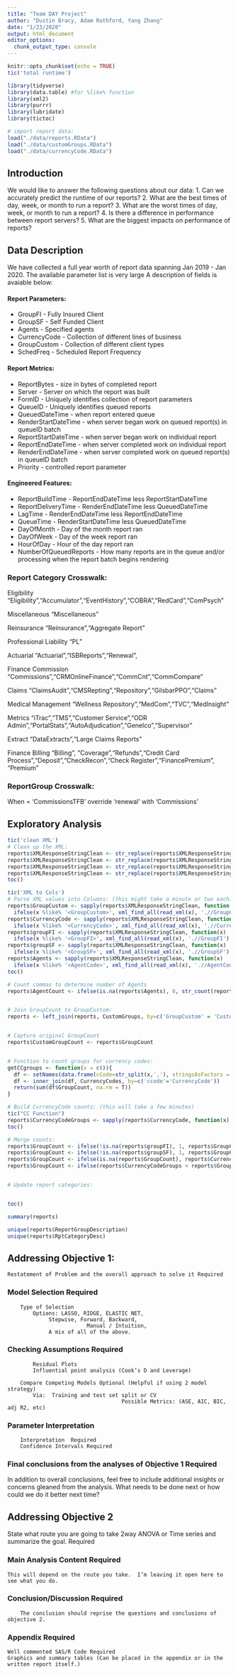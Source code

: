 ```yaml
---
title: "Team DAY Project"
author: "Dustin Bracy, Adam Ruthford, Yang Zhang"
date: "1/23/2020"
output: html_document
editor_options: 
  chunk_output_type: console
---
```


```r
knitr::opts_chunk$set(echo = TRUE)
tic('total runtime')

library(tidyverse)
library(data.table) #for %like% function
library(xml2)
library(purrr)
library(lubridate)
library(tictoc)

# import report data:
load("./data/reports.RData")
load("./data/customGroups.RData")
load("./data/currencyCode.RData")

```

## Introduction
We would like to answer the following questions about our data:
1. Can we accurately predict the runtime of our reports?
2. What are the best times of day, week, or month to run a report?
3. What are the worst times of day, week, or month to run a report?
4. Is there a difference in performance between report servers?
5. What are the biggest impacts on performance of reports?

## Data Description
We have collected a full year worth of report data spanning Jan 2019 - Jan 2020. The available parameter list is very large   A description of fields is avaiable below:

#### Report Parameters:
* GroupFI - Fully Insured Client
* GroupSF - Self Funded Client
* Agents - Specified agents
* CurrencyCode - Collection of different lines of business
* GroupCustom - Collection of different client types
* SchedFreq - Scheduled Report Frequency

#### Report Metrics:
* ReportBytes - size in bytes of completed report
* Server - Server on which the report was built
* FormID - Uniquely identifies collection of report parameters
* QueueID - Uniquely identifies queued reports
* QueuedDateTime - when report entered queue
* RenderStartDateTime - when server began work on queued report(s) in queueID batch
* ReportStartDateTime - when server began work on individual report
* ReportEndDateTime - when server completed work on individual report
* RenderEndDateTime - when server completed work on queued report(s) in queueID batch
* Priority - controlled report parameter

#### Engineered Features:
* ReportBuildTime - ReportEndDateTime less ReportStartDateTime
* ReportDeliveryTime - RenderEndDateTime less QueuedDateTime
* LagTime - RenderEndDateTime less ReportEndDateTime
* QueueTime - RenderStartDateTime less QueuedDateTime
* DayOfMonth - Day of the month report ran
* DayOfWeek - Day of the week report ran
* HourOfDay - Hour of the day report ran
* NumberOfQueuedReports - How many reports are in the queue and/or processing when the report batch begins rendering


### Report Category Crosswalk:

Eligibility
"Eligibility","Accumulator","EventHistory","COBRA","RedCard","ComPsych"

Miscellaneous
"Miscellaneous"

Reinsurance
"Reinsurance","Aggregate Report"

Professional Liability
"PL"

Actuarial
"Actuarial","ISBReports","Renewal",

Finance Commission
"Commissions","CRMOnlineFinance","CommCnt","CommCompare"

Claims
"ClaimsAudit","CMSRepting","Repository","GilsbarPPO","Claims"

Medical Management
"Wellness Repository","MedCom","TVC","MedInsight"

Metrics
"iTrac","TMS","Customer Service","ODR Admin","PortalStats","AutoAdjudication","Genelco","Supervisor"

Extract
"DataExtracts","Large Claims Reports"

Finance Billing
"Billing", "Coverage","Refunds","Credit Card Process","Deposit","CheckRecon","Check Register","FinancePremium", "Premium"


### ReportGroup Crosswalk:
When = 'CommissionsTFB' override 'renewal' with 'Commissions'

## Exploratory Analysis

```r

tic('clean XML')
# Clean up the XML:
reports$XMLResponseStringClean <- str_replace(reports$XMLResponseString, '>>', '>')
reports$XMLResponseStringClean <- str_replace(reports$XMLResponseStringClean, '&', '-and-')
reports$XMLResponseStringClean <- str_replace(reports$XMLResponseStringClean, 'Transaction Entry Date Thru', 'TransactionEntryDateThru')
reports$XMLResponseStringClean <- str_replace(reports$XMLResponseStringClean,'(<AgentCode>.*</AgentCode>)<ODRParameters>','<NewDataSet><ODRParameters>\\1')
toc()

tic('XML to Cols')
# Parse XML values into Columns: (this might take a minute or two each)
reports$GroupCustom <- sapply(reports$XMLResponseStringClean, function(x) 
  ifelse(x %like% '<GroupCustom>', xml_find_all(read_xml(x), './/GroupCustom') %>% xml_text(), NA))
reports$CurrencyCode <- sapply(reports$XMLResponseStringClean, function(x) 
  ifelse(x %like% '<CurrencyCode>', xml_find_all(read_xml(x), './/CurrencyCode') %>% xml_text() %>% toupper(), NA))
reports$groupFI <- sapply(reports$XMLResponseStringClean, function(x) 
  ifelse(x %like% '<GroupFI>', xml_find_all(read_xml(x), './/GroupFI') %>% xml_text(), NA))
reports$groupSF <- sapply(reports$XMLResponseStringClean, function(x) 
  ifelse(x %like% '<GroupSF>', xml_find_all(read_xml(x), './/GroupSF') %>% xml_text(), NA))
reports$Agents <- sapply(reports$XMLResponseStringClean, function(x) 
  ifelse(x %like% '<AgentCode>', xml_find_all(read_xml(x), './/AgentCode') %>% xml_text(), NA))
toc()

# Count commas to determine number of Agents
reports$AgentCount <- ifelse(is.na(reports$Agents), 0, str_count(reports$Agents, ',')+1)


# Join GroupCount to GroupCustom:
reports <- left_join(reports, CustomGroups, by=c('GroupCustom' = 'CustomGroupCode'))


# Capture original GroupCount
reports$CustomGroupCount <- reports$GroupCount


# Function to count groups for currency codes:
getCCgroups <- function(x = c()){
  df <- setNames(data.frame(cCode=str_split(x,','), stringsAsFactors = F),'ccode')
  df <- inner_join(df, CurrencyCodes, by=c('ccode'='CurrencyCode'))
  return(sum(df$GroupCount, na.rm = T))
}

# Build CurrencyCode counts: (this will take a few minutes)
tic("CC Function")
reports$CurrencyCodeGroups <- sapply(reports$CurrencyCode, function(x) ifelse(is.na(x), 0, getCCgroups(x)))
toc()

# Merge counts:
reports$GroupCount <- ifelse(!is.na(reports$groupFI), 1, reports$GroupCount)
reports$GroupCount <- ifelse(!is.na(reports$groupSF), 1, reports$GroupCount)
reports$GroupCount <- ifelse(is.na(reports$GroupCount), reports$CurrencyCodeGroups, reports$GroupCount)
reports$GroupCount <- ifelse(reports$CurrencyCodeGroups < reports$GroupCount & reports$CurrencyCodeGroups > 0, reports$CurrencyCodeGroups, reports$GroupCount)


# Update report categories:


toc()
```



```r
summary(reports)

unique(reports$ReportGroupDescription)
unique(reports$RptCategoryDesc)
```


## Addressing Objective 1:
	Restatement of Problem and the overall approach to solve it Required

### Model Selection Required
		Type of Selection
			Options: LASSO, RIDGE, ELASTIC NET,
			     Stepwise, Forward, Backward, 
		             	     Manual / Intuition,
			     A mix of all of the above.  	

### Checking Assumptions Required
			Residual Plots
			Influential point analysis (Cook’s D and Leverage)

		Compare Competing Models Optional (Helpful if using 2 model strategy)
			Via:  Training and test set split or CV
                                        Possible Metrics: (ASE, AIC, BIC, adj R2, etc)
	
### Parameter Interpretation
		Interpretation  Required
		Confidence Intervals Required
	
### Final conclusions from the analyses of Objective 1 Required



In addition to overall conclusions, feel free to include additional insights or concerns gleaned from the analysis.  What needs to be done next or how could we do it better next time?  

## Addressing Objective 2
State what route you are going to take 2way ANOVA or Time series and summarize the goal.  Required

### Main Analysis Content Required
	This will depend on the route you take.  I’m leaving it open here to see what you do.

### Conclusion/Discussion Required
		The conclusion should reprise the questions and conclusions of objective 2.

### Appendix Required
	Well commented SAS/R Code Required
 	Graphics and summary tables (Can be placed in the appendix or in the written report itself.)



